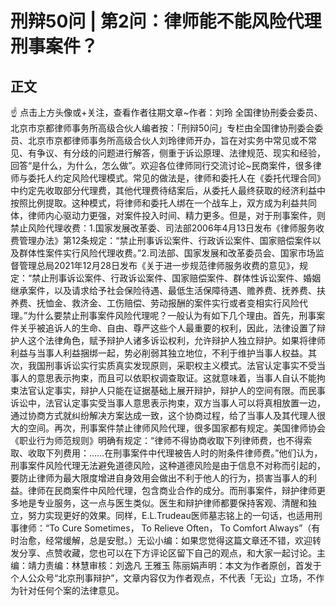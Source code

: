# 刑辩50问 | 第2问：律师能不能风险代理刑事案件？
## 正文
☝ 点击上方头像或+关注，查看作者往期文章~作者：刘玲 全国律协刑委会委员、北京市京都律师事务所高级合伙人编者按：「刑辩50问」专栏由全国律协刑委会委员、北京市京都律师事务所高级合伙人刘玲律师开办，旨在对实务中常见或不常见、有争议、有分歧的问题进行解答，侧重于诉讼原理、法律规范、现实和经验，回答“是什么，为什么，怎么做”。欢迎各位律师同行交流讨论~民商案件，很多律师与委托人约定风险代理模式。常见的做法是，律师和委托人在《委托代理合同》中约定先收取部分代理费，其他代理费待结案后，从委托人最终获取的经济利益中按照比例提取。这种模式，将律师和委托人绑在一个战车上，双方成为利益共同体，律师内心驱动力更强，对案件投入时间、精力更多。但是，对于刑事案件，则禁止风险代理收费：1.国家发展改革委、司法部2006年4月13日发布《律师服务收费管理办法》第12条规定：“禁止刑事诉讼案件、行政诉讼案件、国家赔偿案件以及群体性案件实行风险代理收费。”2.司法部、国家发展和改革委员会、国家市场监督管理总局2021年12月28日发布《关于进一步规范律师服务收费的意见》，规定：“禁止刑事诉讼案件、行政诉讼案件、国家赔偿案件、群体性诉讼案件、婚姻继承案件，以及请求给予社会保险待遇、最低生活保障待遇、赡养费、抚养费、扶养费、抚恤金、救济金、工伤赔偿、劳动报酬的案件实行或者变相实行风险代理。”为什么要禁止刑事案件风险代理呢？一般认为有如下几个理由。首先，刑事案件关乎被追诉人的生命、自由、尊严这些个人最重要的权利，因此，法律设置了辩护人这个法律角色，赋予辩护人诸多诉讼权利，允许辩护人独立辩护。如果将律师利益与当事人利益捆绑一起，势必削弱其独立地位，不利于维护当事人权益。其次，我国刑事诉讼实行实质真实发现原则，采职权主义模式。法官认定事实不受当事人的意思表示拘束，而且可以依职权调查取证。这就意味着，当事人自认不能拘束法官认定事实，辩护人只能在证据基础上展开辩护，辩护人的空间有限。而民事诉讼中，法官认定事实受当事人意思表示拘束，双方当事人可以将真相放置一边，通过协商方式就纠纷解决方案达成一致，这个协商过程，给了当事人及其代理人很大的空间。再次，刑事案件禁止律师风险代理，很多国家都有规定。美国律师协会《职业行为师范规则》明确有规定：“律师不得协商收取下列律师费，也不得索取、收取下列费用：……在刑事案件中代理被告人时的附条件律师费。”他们认为，刑事案件风险代理无法避免道德风险，这种道德风险是由于信息不对称而引起的，要防止律师为最大限度增进自身效用会做出不利于他人的行为，损害当事人的利益。律师在民商案件中风险代理，包含商业合作的成分。而刑事案件，辩护律师更多地是专业服务，这一点与医生类似。医生和辩护律师都要保持客观、清醒和独立，努力实现更好的效果。同样，E.L.Trudeau医师墓志铭上的一句话，也适用刑事律师：“To Cure Sometimes， To Relieve Often， To Comfort Always”（有时治愈，经常缓解，总是安慰。）无讼小编：如果您觉得这篇文章还不错，欢迎转发分享、点赞收藏，您也可以在下方评论区留下自己的观点，和大家一起讨论。主编：靖力责编：林慧审核：刘逸凡 王雅玉 陈丽娟声明：本文为作者原创，首发于个人公众号“北京刑事辩护”，文章内容仅为作者观点，不代表「无讼」立场，不作为针对任何个案的法律意见。